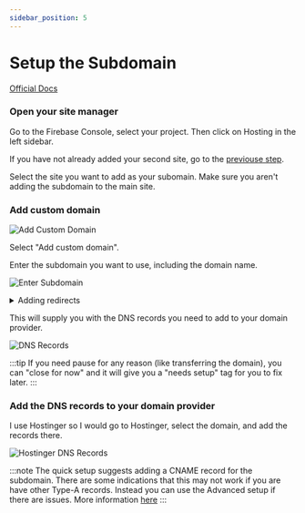 ```yaml
---
sidebar_position: 5
---
```


# Setup the Subdomain

[Official Docs](https://firebase.google.com/docs/hosting/custom-domain)

### Open your site manager

Go to the Firebase Console, select your project. Then click on Hosting in the left sidebar.

If you have not already added your second site, go to the [previouse step](add-a-site.mdx).

Select the site you want to add as your subomain. Make sure you aren't adding the subdomain to the main site.

### Add custom domain

![Add Custom Domain](img/add-custom-domain.png)

Select "Add custom domain".

Enter the subdomain you want to use, including the domain name.

![Enter Subdomain](img/add-custom-domain-modal.png)

<details>
<summary>Adding redirects</summary>

You can choose to redirect here as well.

So for example, if I wanted to redirect `read-it-somewhere.bertramdesigns.com` to `rits.bertramdesigns.com`, I would check the box to Redirect.

You will still need to add these DNS records and the ones for the main subdomain (`rits`) to your domain provider.

</details>

This will supply you with the DNS records you need to add to your domain provider.

![DNS Records](img/add-records.png)

:::tip
If you need pause for any reason (like transferring the domain), you can "close for now" and it will give you a "needs setup" tag for you to fix later.
:::

### Add the DNS records to your domain provider

I use Hostinger so I would go to Hostinger, select the domain, and add the records there.

![Hostinger DNS Records](img/hostinger-add-records.png)

:::note
The quick setup suggests adding a CNAME record for the subdomain. There are some indications that this may not work if you are have other Type-A records. Instead you can use the Advanced setup if there are issues. More information [here](https://firebase.google.com/docs/hosting/custom-domain#expandable-2)
:::
